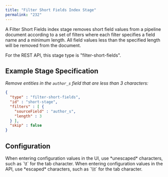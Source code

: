 ```yaml
---
title: "Filter Short Fields Index Stage"
permalink: "232"
---
```


A Filter Short Fields index stage removes short field values from a pipeline document according to a set of filters where each filter specifies a field name and a minimum length. All field values less than the specified length will be removed from the document.

For the REST API, this stage type is "filter-short-fields".

## Example Stage Specification

*Remove entities in the `author_s` field that are less than 3 characters:*

```json
{
  "type" : "filter-short-fields",
  "id" : "short-stage",
  "filters" : [ {
    "sourceField" : "author_s",
    "length" : 3
  } ],
  "skip" : false
}
```

## Configuration

<Tip>
When entering configuration values in the UI, use *unescaped* characters, such as `\t` for the tab character. When entering configuration values in the API, use *escaped* characters, such as `\\t` for the tab character.
</Tip>


<SchemaParamFields schema={schema}/>